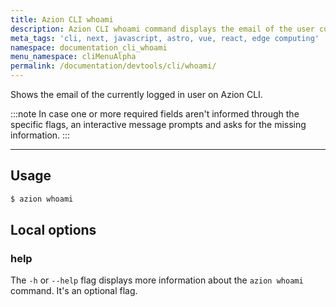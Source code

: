 ```yaml
---
title: Azion CLI whoami
description: Azion CLI whoami command displays the email of the user currently logged in.
meta_tags: 'cli, next, javascript, astro, vue, react, edge computing'
namespace: documentation_cli_whoami
menu_namespace: cliMenuAlpha
permalink: /documentation/devtools/cli/whoami/
---
```


Shows the email of the currently logged in user on Azion CLI.

:::note 
In case one or more required fields aren't informed through the specific flags, an interactive message prompts and asks for the missing information.
:::

---

## Usage

```bash
$ azion whoami
```

## Local options

### help

The `-h` or `--help` flag displays more information about the `azion whoami` command. It's an optional flag.
